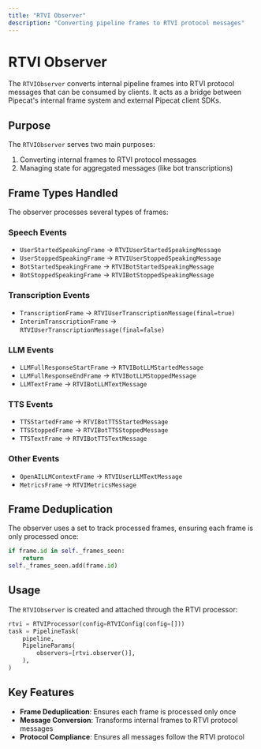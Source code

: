 ```yaml
---
title: "RTVI Observer"
description: "Converting pipeline frames to RTVI protocol messages"
---
```


# RTVI Observer

The `RTVIObserver` converts internal pipeline frames into RTVI protocol messages that can be consumed by clients. It acts as a bridge between Pipecat's internal frame system and external Pipecat client SDKs.

## Purpose

The `RTVIObserver` serves two main purposes:

1. Converting internal frames to RTVI protocol messages
2. Managing state for aggregated messages (like bot transcriptions)

## Frame Types Handled

The observer processes several types of frames:

### Speech Events

- `UserStartedSpeakingFrame` → `RTVIUserStartedSpeakingMessage`
- `UserStoppedSpeakingFrame` → `RTVIUserStoppedSpeakingMessage`
- `BotStartedSpeakingFrame` → `RTVIBotStartedSpeakingMessage`
- `BotStoppedSpeakingFrame` → `RTVIBotStoppedSpeakingMessage`

### Transcription Events

- `TranscriptionFrame` → `RTVIUserTranscriptionMessage(final=true)`
- `InterimTranscriptionFrame` → `RTVIUserTranscriptionMessage(final=false)`

### LLM Events

- `LLMFullResponseStartFrame` → `RTVIBotLLMStartedMessage`
- `LLMFullResponseEndFrame` → `RTVIBotLLMStoppedMessage`
- `LLMTextFrame` → `RTVIBotLLMTextMessage`

### TTS Events

- `TTSStartedFrame` → `RTVIBotTTSStartedMessage`
- `TTSStoppedFrame` → `RTVIBotTTSStoppedMessage`
- `TTSTextFrame` → `RTVIBotTTSTextMessage`

### Other Events

- `OpenAILLMContextFrame` → `RTVIUserLLMTextMessage`
- `MetricsFrame` → `RTVIMetricsMessage`

## Frame Deduplication

The observer uses a set to track processed frames, ensuring each frame is only processed once:

```python
if frame.id in self._frames_seen:
    return
self._frames_seen.add(frame.id)
```

## Usage

The `RTVIObserver` is created and attached through the RTVI processor:

```python
rtvi = RTVIProcessor(config=RTVIConfig(config=[]))
task = PipelineTask(
    pipeline,
    PipelineParams(
        observers=[rtvi.observer()],
    ),
)
```

## Key Features

- **Frame Deduplication**: Ensures each frame is processed only once
- **Message Conversion**: Transforms internal frames to RTVI protocol messages
- **Protocol Compliance**: Ensures all messages follow the RTVI protocol
